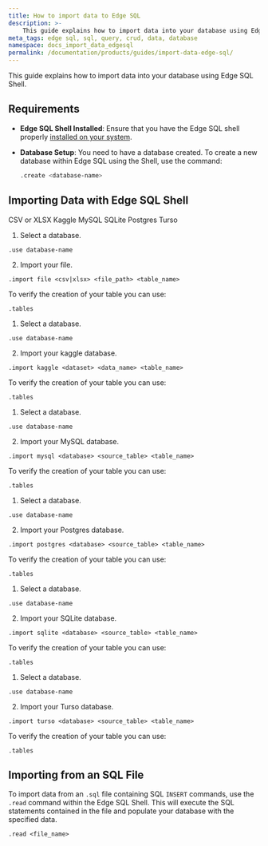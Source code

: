 ```yaml
---
title: How to import data to Edge SQL
description: >-
    This guide explains how to import data into your database using Edge SQL Shell.
meta_tags: edge sql, sql, query, crud, data, database
namespace: docs_import_data_edgesql
permalink: /documentation/products/guides/import-data-edge-sql/
---
```


 This guide explains how to import data into your database using Edge SQL Shell.

## Requirements

- **Edge SQL Shell Installed**: Ensure that you have the Edge SQL shell properly [installed on your system](/en/documentation/products/store/sql/install-edge-sql-shell/).

- **Database Setup**: You need to have a database created. To create a new database within Edge SQL using the Shell, use the command:
  
  ```sh
  .create <database-name>
  ```

## Importing Data with Edge SQL Shell

<Tabs client:visible sharedStore="Databases">
<fragment slot="tab.file">CSV or XLSX</fragment>
<fragment slot="tab.kaggle">Kaggle</fragment>
<fragment slot="tab.mysql">MySQL</fragment>
<fragment slot="tab.sqlite">SQLite</fragment>
<fragment slot="tab.postgres">Postgres</fragment>
<fragment slot="tab.turso">Turso</fragment>

<fragment slot="panel.file">
<slot name="file" />

1. Select a database.

```shell
.use database-name
```

2. Import your file.
   
```
.import file <csv|xlsx> <file_path> <table_name>
```
To verify the creation of your table you can use:

```shell
.tables
```
</fragment>

<fragment slot="panel.kaggle">
<slot name="Kaggle" />

1. Select a database.

```shell
.use database-name
```

2. Import your kaggle database.

```shell
.import kaggle <dataset> <data_name> <table_name>
```
To verify the creation of your table you can use:

```shell
.tables
```
</fragment>

<fragment slot="panel.mysql">
<slot name="MySQL" />

1. Select a database.

```shell
.use database-name
```

2. Import your MySQL database.

```shell
.import mysql <database> <source_table> <table_name>
```
To verify the creation of your table you can use:

```shell
.tables
```

</fragment>
<fragment slot="panel.postgres">
<slot name="Postgres" />

1. Select a database.

```shell
.use database-name
```

2. Import your Postgres database.

```shell
.import postgres <database> <source_table> <table_name>
```
To verify the creation of your table you can use:

```shell
.tables
```

</fragment>

<fragment slot="panel.sqlite">
<slot name="SQLite" />

1. Select a database.

```shell
.use database-name
```

2. Import your SQLite database.

```shell
.import sqlite <database> <source_table> <table_name>
```
To verify the creation of your table you can use:

```shell
.tables
```

</fragment>
<fragment slot="panel.turso">
<slot name="Turso" />

1. Select a database.

```shell
.use database-name
```

2. Import your Turso database.

```shell
.import turso <database> <source_table> <table_name>
```
To verify the creation of your table you can use:

```shell
.tables
```

</fragment>
</Tabs>

## Importing from an SQL File

To import data from an `.sql` file containing SQL `INSERT` commands, use the `.read` command within the Edge SQL Shell. This will execute the SQL statements contained in the file and populate your database with the specified data.

```shell
.read <file_name>
```